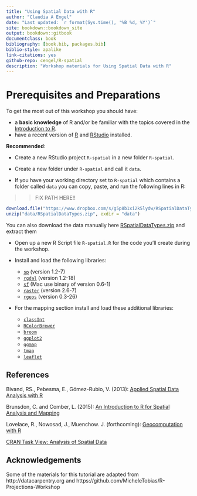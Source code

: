 ```yaml
--- 
title: "Using Spatial Data with R"
author: "Claudia A Engel"
date: "Last updated: `r format(Sys.time(), '%B %d, %Y')`"
site: bookdown::bookdown_site
output: bookdown::gitbook
documentclass: book
bibliography: [book.bib, packages.bib]
biblio-style: apalike
link-citations: yes
github-repo: cengel/R-spatial
description: "Workshop materials for Using Spatial Data with R"
---
```



# Prerequisites and Preparations {-}

To get the most out of this workshop you should have:

- a **basic knowledge** of R and/or be familiar with the topics covered in the [Introduction to R](https://cengel.github.io/R-intro/).
- have a recent version of [R](https://cran.r-project.org/) and [RStudio](https://www.rstudio.com/) installed. 

**Recommended**: 

- Create a new RStudio project `R-spatial` in a new folder `R-spatial`.

- Create a new folder under `R-spatial` and call it `data`. 

- If you have your working directory set to `R-spatial` which contains a folder called `data` you can copy, paste, and run the following lines in R:

>> FIX PATH HERE!!

```r
download.file("https://www.dropbox.com/s/g5p8b1xi2k5lydw/RSpatialDataTypes.zip?dl=1", "data/RSpatialDataTypes.zip")
unzip("data/RSpatialDataTypes.zip", exdir = "data")
```

You can also download the data manually here [RSpatialDataTypes.zip]("https://www.dropbox.com/s/g5p8b1xi2k5lydw/RSpatialDataTypes.zip?dl=1", "data/RSpatialDataTypes.zip") and extract them
 
- Open up a new R Script file `R-spatial.R` for the code you'll create during the workshop.

- Install and load the following libraries: 
    - [`sp`](https://CRAN.R-project.org/package=sp) (version 1.2-7)
    - [`rgdal`](https://CRAN.R-project.org/package=rgdal) (version 1.2-18)
    - [`sf`](https://cran.r-project.org/package=sf) (Mac use binary of version 0.6-1)
    - [`raster`](https://CRAN.R-project.org/package=raster) (version 2.6-7)
    - [`rgeos`](https://CRAN.R-project.org/package=rgeos) (version 0.3-26)

- For the mapping section install and load these additional libraries:
    - [`classInt`](https://cran.r-project.org/package=classInt)
    - [`RColorBrewer`](https://cran.r-project.org/package=RColorBrewer)
    - [`broom`](https://cran.r-project.org/package=broom)
    - [`ggplot2`](https://cran.r-project.org/package=ggplot2)
    - [`ggmap`](https://cran.r-project.org/package=ggmap)
    - [`tmap`](https://cran.r-project.org/package=tmap)
    - [`leaflet`](https://cran.r-project.org/package=leaflet)


## References {-}

Bivand, RS., Pebesma, E., Gómez-Rubio, V. (2013): [Applied Spatial Data Analysis with R](https://link.springer.com/book/10.1007%2F978-1-4614-7618-4)

Brunsdon, C. and Comber, L. (2015): [An Introduction to R for Spatial Analysis and Mapping](https://us.sagepub.com/en-us/nam/an-introduction-to-r-for-spatial-analysis-and-mapping/book241031)

Lovelace, R., Nowosad, J., Muenchow. J. (forthcoming): [Geocomputation with R](https://geocompr.robinlovelace.net)

[CRAN Task View: Analysis of Spatial Data](https://CRAN.R-project.org/view=Spatial)


## Acknowledgements {-}
Some of the materials for this tutorial are adapted from http://datacarpentry.org and https://github.com/MicheleTobias/R-Projections-Workshop 
